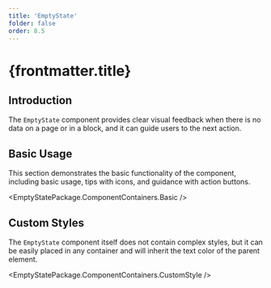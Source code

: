 ```yaml
---
title: 'EmptyState'
folder: false
order: 8.5
---
```



# {frontmatter.title}

## Introduction

The `EmptyState` component provides clear visual feedback when there is no data on a page or in a block, and it can guide users to the next action.

## Basic Usage

This section demonstrates the basic functionality of the component, including basic usage, tips with icons, and guidance with action buttons.

<EmptyStatePackage.ComponentContainers.Basic />

## Custom Styles

The `EmptyState` component itself does not contain complex styles, but it can be easily placed in any container and will inherit the text color of the parent element.

<EmptyStatePackage.ComponentContainers.CustomStyle /> 

